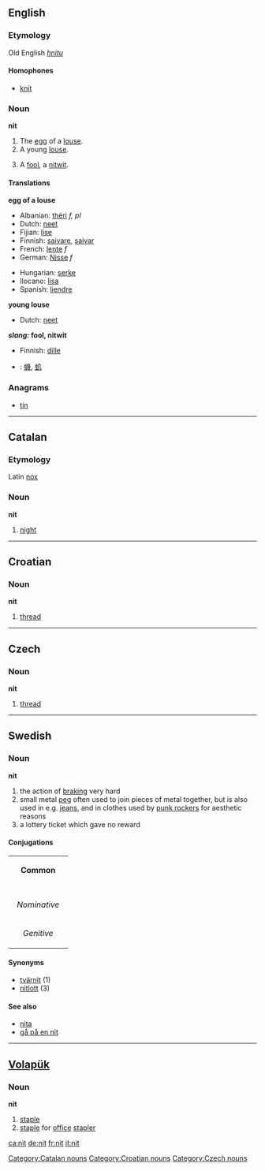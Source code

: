==English==
===Etymology===
Old English ''[[hnitu]]''
====Homophones====
*[[knit]]
===Noun===
'''nit'''

#The [[egg]] of a [[louse]].
#A young [[louse]].
# {{slang}} A [[fool]], a [[nitwit]].

====Translations====

'''egg of a louse'''
{{top}}
*Albanian: [[thëri]] ''f, pl''
*Dutch: [[neet]] {{f}}
*Fijian: [[lise]]
*Finnish: [[saivare]], [[saivar]]
*French: [[lente]] ''f''
*German: [[Nisse]] ''f''
{{mid}}
*Hungarian: [[serke]]
*Ilocano: [[lisa]]
*Spanish: [[liendre]] {{f}}
{{bottom}}

'''young louse'''
{{top}}
*Dutch: [[neet]] {{f}}
{{mid}}
{{bottom}}

'''''slang:'' fool, nitwit'''
{{top}}
*Finnish: [[dille]]
{{mid}}
{{bottom}}

{{checktrans}}
*{{ttbc|CJKV Characters}}: [[蟣]], [[虮]]

===Anagrams===
*[[tin]]

----

==Catalan==
===Etymology===
Latin [[nox]]
===Noun===
'''nit'''

# [[night]]

[[Category:Catalan nouns]]

----

==Croatian==
===Noun===
'''nit'''

# [[thread]]

[[Category:Croatian nouns]]

----

==Czech==
===Noun===
'''nit'''

# [[thread]]

[[Category:Czech nouns]]

----

==Swedish==
===Noun===
'''nit'''

#the action of [[braking]] very hard
#small metal [[peg]] often used to join pieces of metal together, but is also used in e.g. [[jeans]], and in clothes used by [[punk rocker]]s for aesthetic reasons
#a lottery ticket which gave no reward
====Conjugations====
{| border=1 cellspacing=0 
| bgcolor=#FFFFF0 colspan=5 align=center | '''Common''' 
|- 
|- bgcolor=#FFFFF0 align=center 
! rowspan=2 | 
| colspan=2 width=105 | ''Singular'' 
| colspan=2 | ''Plural'' 
|- bgcolor=#FFFFF0 align=center 
| width=105 | ''Indefinite'' 
| width=105 | ''Definite'' 
| width=105 | ''Indefinite'' 
|  width=105 | ''Definite'' 
|- align=center 
| width=105 bgcolor=#FFFFF0 | ''Nominative'' 
| [[nit]] 
| [[niten]] 
| [[nitar]] 
| [[nitarna]] 
|- align=center 
| width=105 bgcolor=#FFFFF0 | ''Genitive'' 
| [[nits]] 
| [[nitens]] 
| [[nitars]] 
| [[nitarnas]]
|} 
====Synonyms====
*[[tvärnit]] (1)
*[[nitlott]] (3)
====See also====
*[[nita]]
*[[gå på en nit]]

----

==[[Volapük]]==
===Noun===
'''nit'''

# [[staple]] 
# [[staple]] for [[office]] [[stapler]]

[[ca:nit]]
[[de:nit]]
[[fr:nit]]
[[it:nit]]